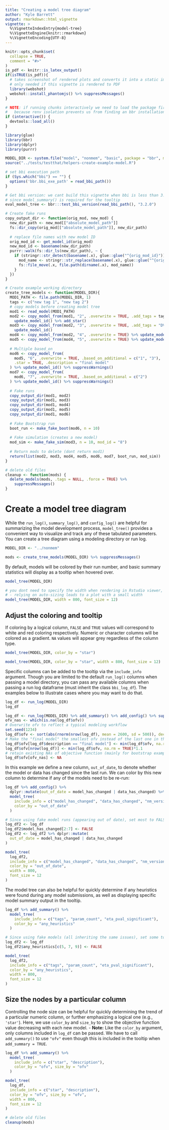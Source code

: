 ```yaml
---
title: "Creating a model tree diagram"
author: "Kyle Barrett"
output: rmarkdown::html_vignette
vignette: >
  %\VignetteIndexEntry{model-tree}
  %\VignetteEngine{knitr::rmarkdown}
  %\VignetteEncoding{UTF-8}
---
```


```r
knitr::opts_chunk$set(
  collapse = TRUE,
  comment = "#>"
)
is_pdf <- knitr::is_latex_output()
if(isTRUE(is_pdf)){
  # takes screenshot of rendered plots and converts it into a static image
  # only needed if this vignette is rendered to PDF
  library(webshot)
  webshot::install_phantomjs() %>% suppressMessages()
}

# NOTE: if running chunks interactively we need to load the package first
#   because renv isolation prevents us from finding an bbr installation
if (interactive()) {
  devtools::load_all()
}
```


```r
library(glue)
library(bbr)
library(dplyr)
library(purrr)
```

```r
MODEL_DIR <- system.file("model", "nonmem", "basic", package = "bbr", mustWork = TRUE)
source("../tests/testthat/helpers-create-example-model.R")

# set bbi execution path
if (Sys.which("bbi") == "") {
  options('bbr.bbi_exe_path' = read_bbi_path())
}

# Get bbi version: we cant build this vignette when bbi is less than 3.2.0
# since model_summary() is required for the tooltip
eval_model_tree <- bbr:::test_bbi_version(read_bbi_path(), "3.2.0")

# Create fake runs
copy_output_dir <- function(orig_mod, new_mod) {
  new_dir_path <- new_mod[["absolute_model_path"]]
  fs::dir_copy(orig_mod[["absolute_model_path"]], new_dir_path)
  
  # replace file names with new model ID
  orig_mod_id <- get_model_id(orig_mod)
  new_mod_id <- basename(new_dir_path)
  purrr::walk(fs::dir_ls(new_dir_path), ~ {
    if (stringr::str_detect(basename(.x), glue::glue("^{orig_mod_id}"))) {
      mod_name <- stringr::str_replace(basename(.x), glue::glue("^{orig_mod_id}"), new_mod_id)
      fs::file_move(.x, file.path(dirname(.x), mod_name))
    }
  })
}

# Create example working directory
create_tree_models <- function(MODEL_DIR){
  MOD1_PATH <- file.path(MODEL_DIR, 1)
  tags <- c("new tag 1", "new tag 2")
  # copy models before creating model tree
  mod1 <- read_model(MOD1_PATH)
  mod2 <- copy_model_from(mod1, "2", .overwrite = TRUE, .add_tags = tags) %>% 
    update_model_id() %>% add_star()
  mod3 <- copy_model_from(mod2, "3", .overwrite = TRUE, .add_tags = "DV: nmol") %>% 
    update_model_id()
  mod4 <- copy_model_from(mod2, "4", .overwrite = TRUE) %>% update_model_id()
  mod5 <- copy_model_from(mod4, "5", .overwrite = TRUE) %>% update_model_id()
  
  # Multiple based_on
  mod6 <- copy_model_from(
    mod5, "6", .overwrite = TRUE, .based_on_additional = c("1", "3"),
    .star = TRUE, .description = "final model"
  ) %>% update_model_id() %>% suppressWarnings()
  mod7 <- copy_model_from(
    mod6, "7", .overwrite = TRUE, .based_on_additional = c("2")
  ) %>% update_model_id() %>% suppressWarnings()
  
  # Fake runs
  copy_output_dir(mod1, mod2)
  copy_output_dir(mod1, mod3)
  copy_output_dir(mod1, mod4)
  copy_output_dir(mod1, mod5)
  copy_output_dir(mod1, mod6)
  
  # Fake Bootstrap run
  boot_run <- make_fake_boot(mod6, n = 10)
  
  # Fake simulation (creates a new model)
  mod_sim <- make_fake_sim(mod3, n = 10, mod_id = "8")
  
  # Return mods to delete (dont return mod1)
  return(list(mod2, mod3, mod4, mod5, mod6, mod7, boot_run, mod_sim))
}

# delete old files
cleanup <- function(mods) {
  delete_models(mods, .tags = NULL, .force = TRUE) %>% 
    suppressMessages()
}
```


# Create a model tree diagram

While the `run_log()`, `summary_log()`, and `config_log()` are helpful for summarizing the model development process, `model_tree()` provides a convenient way to visualize and track any of these tabulated parameters. You can create a tree diagram using a modeling directory or run log.
```r
MODEL_DIR <- "../nonmem"
```

```r
mods <- create_tree_models(MODEL_DIR) %>% suppressMessages()
```


By default, models will be colored by their run number, and basic summary statistics will display as a tooltip when hovered over.
```r
model_tree(MODEL_DIR)
```

```r
# you dont need to specify the width when rendering in Rstudio viewer, but it makes a difference when rendered in Rmarkdown 
# - relying on auto-sizing leads to a plot with a small width
model_tree(MODEL_DIR, width = 800, font_size = 12)
```


## Adjust the coloring and tooltip

If coloring by a logical column, `FALSE` and `TRUE` values will correspond to white and red coloring respectively. Numeric or character columns will be colored as a gradient. `NA` values will appear grey regardless of the column type.
```r
model_tree(MODEL_DIR, color_by = "star")
```

```r
model_tree(MODEL_DIR, color_by = "star", width = 800, font_size = 12)
```


Specific columns can be added to the tooltip via the `include_info` argument. Though you are limited to the default `run_log()` columns when passing a model directory, you can pass any available columns when passing a run log  dataframe (must inherit the class `bbi_log_df`). The examples below to illustrate cases where you may want to do that.
```r
log_df <- run_log(MODEL_DIR)
log_df
```

```r
log_df <- run_log(MODEL_DIR) %>% add_summary() %>% add_config() %>% suppressWarnings()
ofv_nas <- which(is.na(log_df$ofv))
# Overwrite ofv to reflect a typical modeling workflow
set.seed(1234)
log_df$ofv <- sort(abs(rnorm(nrow(log_df), mean = 2600, sd = 500)), decreasing = TRUE)
# Make the "final model" the smallest ofv instead of the last one in the run log
log_df$ofv[log_df$description == "final model"] <- min(log_df$ofv, na.rm = TRUE)
log_df$ofv[nrow(log_df)] <- min(log_df$ofv, na.rm = TRUE)*1.1
# retain existing NAs of objective function (mainly for bootstrap example)
log_df$ofv[ofv_nas] <- NA 
```

In this example we define a new column, `out_of_date`, to denote whether the model or data has changed since the last run. We can color by this new column to determine if any of the models need to be re-run:
```r
log_df %>% add_config() %>%
  dplyr::mutate(out_of_date = model_has_changed | data_has_changed) %>%
  model_tree(
    include_info = c("model_has_changed", "data_has_changed", "nm_version"),
    color_by = "out_of_date"
  )
```

```r
# Since using fake model runs (appearing out of date), set most to FALSE
log_df2 <- log_df
log_df2$model_has_changed[2:7] <- FALSE
log_df2 <- log_df2 %>% dplyr::mutate(
  out_of_date = model_has_changed | data_has_changed
)

model_tree(
  log_df2,
  include_info = c("model_has_changed", "data_has_changed", "nm_version"),
  color_by = "out_of_date",
  width = 800,
  font_size = 12
)
```

The model tree can also be helpful for quickly determine if any heuristics were found during any model submissions, as well as displaying specific model summary output in the tooltip. 
```r
log_df %>% add_summary() %>%
  model_tree(
    include_info = c("tags", "param_count", "eta_pval_significant"),
    color_by = "any_heuristics"
  )
```

```r
# Since using fake models (all inheriting the same issues), set some to FALSE
log_df2 <- log_df
log_df2$any_heuristics[c(5, 7, 9)] <- FALSE

model_tree(
  log_df2,
  include_info = c("tags", "param_count", "eta_pval_significant"),
  color_by = "any_heuristics",
  width = 800,
  font_size = 12
)
```

## Size the nodes by a particular column

Controlling the node size can be helpful for quickly determining the trend of a particular numeric column, or further emphasizing a logical one (e.g., `'star'`). Here, we use `color_by` and `size_by` to show the objective function value decreasing with each new model.
 - **Note:** Like the `color_by` argument, only columns included in `log_df` can be passed. We have to call `add_summary()` to use `"ofv"` even though this is included in the tooltip when `add_summary = TRUE`.
```r
log_df %>% add_summary() %>%
  model_tree(
    include_info = c("star", "description"),
    color_by = "ofv", size_by = "ofv"
  )
```

```r
model_tree(
  log_df,
  include_info = c("star", "description"),
  color_by = "ofv", size_by = "ofv",
  width = 800,
  font_size = 12
)
```

```r
# delete old files
cleanup(mods)
```

